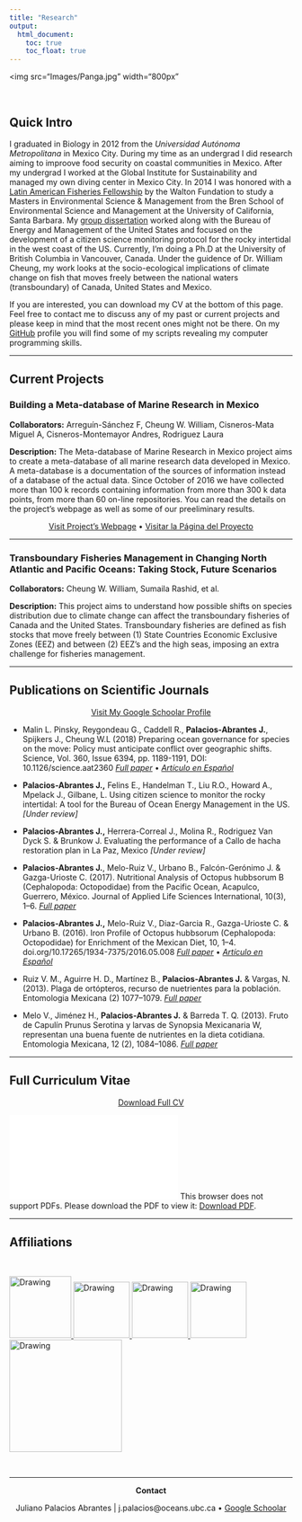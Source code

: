 ```yaml
---
title: "Research"
output:
  html_document:
    toc: true
    toc_float: true
---
```


<img src="Images/Panga.jpg" width="800px"

<br>


## Quick Intro

I graduated in Biology in 2012 from the *Universidad Autónoma Metropolitana* in Mexico City. During my time as an undergrad I did research aiming to improove food security on coastal communities in Mexico. After my undergrad I worked at the Global Institute for Sustainability and managed my own diving center in Mexico City. In 2014 I was honored with a [Latin American Fisheries Fellowship](http://www.laff.bren.ucsb.edu/) by the Walton Fundation to study a Masters in Environmental Science & Management from the Bren School of Environmental Science and Management at the University of California, Santa Barbara. My [group dissertation](http://www.esm.ucsb.edu/research/2016Group_Projects/documents/CopyofFinal_INTERTIDALFINALREPORT_Bren2016.pdf) worked along with the Bureau of Energy and Management of the United States and focused on the development of a citizen science monitoring protocol for the rocky intertidal in the west coast of the US. Currently, I'm doing a Ph.D at the University of British Columbia in Vancouver, Canada. Under the guidence of Dr. William Cheung, my work looks at the socio-ecological implications of climate change on fish that moves freely between the national waters (transboundary) of Canada, United States and Mexico.

If you are interested, you can download my CV at the bottom of this page. Feel free to contact me to discuss any of my past or current projects and please keep in mind that the most recent ones might not be there. On my [GitHub](https://github.com/jepa?utf8=%E2%9C%93&tab=repositories&q=&type=source&language=) profile you will find some of my scripts revealing my computer programming skills.

----

## Current Projects 

### Building a Meta-database of Marine Research in Mexico

**Collaborators:** Arreguín-Sánchez F, Cheung W. William, Cisneros-Mata Miguel A, Cisneros-Montemayor Andres, Rodriguez Laura

**Description:** The Meta-database of Marine Research in Mexico project aims to create a meta-database of all marine research data developed in Mexico. A meta-database is a documentation of the sources of information instead of a database of the actual data. Since October of 2016 we have collected more than 100 k records containing information from more than 300 k data points, from more than 60 on-line repositories. You can read the details on the project's webpage as well as some of our preeliminary results.

<center>

[Visit Project's Webpage](https://jepa.shinyapps.io/marmetadatamexeng/) •
 [Visitar la Página del Proyecto](https://jepa.shinyapps.io/marmetadatamexesp/)

</center>

----

### Transboundary Fisheries Management in Changing North Atlantic and Pacific Oceans: Taking Stock, Future Scenarios

**Collaborators:** Cheung W. William, Sumaila Rashid, et al.

**Description:** This project aims to understand how possible shifts on species distribution due to climate change can affect the transboundary fisheries of Canada and the United States. Transboundary fisheries are defined as fish stocks that move freely between (1) State Countries Economic Exclusive Zones (EEZ) and between (2) EEZ’s and the high seas, imposing an extra challenge for fisheries management.

----

## Publications on Scientific Journals

<center>

[Visit My Google Schoolar Profile](https://scholar.google.ca/citations?user=EZpBcjcAAAAJ&hl=en)

</center>

- Malin L. Pinsky, Reygondeau G., Caddell R., **Palacios-Abrantes J.**, Spijkers J., Cheung W.L (2018) Preparing ocean governance for species on the move: Policy must anticipate conflict over geographic shifts. Science, Vol. 360, Issue 6394, pp. 1189-1191, DOI: 10.1126/science.aat2360 *[Full paper](http://science.sciencemag.org/content/360/6394/1189.full)* • *[Artículo en Español](Translations/Border_Crossing_Esp.pdf)*

- **Palacios-Abrantes J.,** Felins E., Handelman T., Liu R.O., Howard A., Mpelack J., Gilbane, L. Using citizen science to monitor the rocky intertidal: A tool for the Bureau of Ocean Energy Management in the US. *[Under review]*

- **Palacios-Abrantes J.,** Herrera-Correal J., Molina R., Rodriguez Van Dyck S. & Brunkow J. Evaluating the performance of a Callo de hacha restoration plan in La Paz, Mexico *[Under review]*

- **Palacios-Abrantes J.**, Melo-Ruiz V., Urbano B., Falcón-Gerónimo J. & Gazga-Urioste C. (2017). Nutritional Analysis of Octopus hubbsorum B (Cephalopoda: Octopodidae) from the Pacific Ocean, Acapulco, Guerrero, México. Journal of Applied Life Sciences International, 10(3), 1–6. *[Full paper](http://doi.org/10.9734/JALSI/2017/31031)*

- **Palacios-Abrantes J.,** Melo-Ruiz V., Diaz-Garcia R., Gazga-Urioste C. & Urbano B. (2016). Iron Profile of Octopus hubbsorum (Cephalopoda: Octopodidae) for Enrichment of the Mexican Diet, 10, 1–4. doi.org/10.17265/1934-7375/2016.05.008 *[Full paper](http://www.davidpublisher.org/index.php/Home/Article/index?id=28446.html)* • *[Artículo en Español](Translations/Iron_Profile_Esp.pdf)*

- Ruiz V. M., Aguirre H. D., Martínez B., **Palacios-Abrantes J.** & Vargas, N. (2013). Plaga de ortópteros, recurso de nuetrientes para la población. Entomologia Mexicana (2) 1077–1079. *[Full paper](http://www.entomologia.socmexent.org/revista/entomologia/2013/EA/1077-1079.pdf)*

- Melo V., Jiménez H., **Palacios-Abrantes J.** & Barreda T. Q. (2013). Fruto de Capulín Prunus Serotina y larvas de Synopsia Mexicanaria W, representan una buena fuente de nutrientes en la dieta cotidiana. Entomologia Mexicana, 12 (2), 1084–1086. *[Full paper](http://www.entomologia.socmexent.org/revista/entomologia/2013/EA/1084-1086.pdf)*


----

## Full Curriculum Vitae

<center>

[Download Full CV](CV.PalaciosAbrantes.pdf)

</center>

<object data="CV.PalaciosAbrantes.pdf" type="application/pdf" width="700px" height="700px">
    <embed src="CV.PalaciosAbrantes.pdf">
        This browser does not support PDFs. Please download the PDF to view it: <a href="CV.PalaciosAbrantes.pdf">Download PDF</a>.</p>
    </embed>
</object>

---- 

## Affiliations

<br>

 <a 
href="http://www.xoc.uam.mx/">
<img src="Images/Research/Uam_Logo.png" alt="Drawing" style="width: 110px;"/>
</a>
<a 
href="http://www.bren.ucsb.edu/">
<img src="Images/Research/Bren_logo.png" alt="Drawing" style="width: 100px;"/>
</a>
<a 
href="http://www.laff.bren.ucsb.edu/">
<img src="Images/Research/laff_logo.jpeg" alt="Drawing" style="width: 100px;"/>
</a>
<a 
href="http://www.coru.oceans.ubc.ca/">
<img src="Images/Research/CORU_logo.png" alt="Drawing" style="width: 100px;"/>
</a>
<a 
href="http://www.oceancanada.org/">
<img src="Images/Research/OC_logo.png" alt="Drawing" style="width: 200px;"/>
</a>

<br>
<hr>
<center>

**Contact**

Juliano Palacios Abrantes | j.palacios@oceans.ubc.ca • [Google Schoolar](https://scholar.google.ca/citations?user=EZpBcjcAAAAJ&hl=en)
<div id="google_translate_element"></div><script type="text/javascript">
function googleTranslateElementInit() {
  new google.translate.TranslateElement({pageLanguage: 'en', includedLanguages: 'es,pt'}, 'google_translate_element');
}
</script><script type="text/javascript" src="//translate.google.com/translate_a/element.js?cb=googleTranslateElementInit"></script>

<!-- Global site tag (gtag.js) - Google Analytics -->
<script async src="https://www.googletagmanager.com/gtag/js?id=UA-105699898-4"></script>
<script>
  window.dataLayer = window.dataLayer || [];
  function gtag(){dataLayer.push(arguments);}
  gtag('js', new Date());

  gtag('config', 'UA-105699898-4');
</script>
